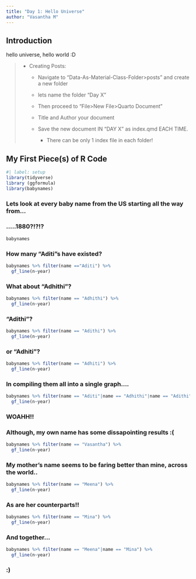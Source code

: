 ```yaml
---
title: "Day 1: Hello Universe"
author: "Vasantha M"
---
```


## Introduction

hello universe, hello world :D

> -   Creating Posts:
>
>     -   Navigate to "Data-As-Material-Class-Folder\>posts" and create a new folder
>
>     -   lets name the folder "Day X"
>
>     -   Then proceed to "File\>New File\>Quarto Document"
>
>     -   Title and Author your document
>
>     -   Save the new document IN "DAY X" as index.qmd EACH TIME.
>
>         -   There can be only 1 index file in each folder!

## My First Piece(s) of R Code

```r
#| label: setup
library(tidyverse)
library (ggformula)
library(babynames)
```

### Lets look at every baby name from the US starting all the way from...

### .....1880?!?!?

```r
babynames
```

### How many "Aditi"s have existed?

```r
babynames %>% filter(name =="Aditi") %>% 
  gf_line(n~year)

```

### What about "Adhithi"?

```r
babynames %>% filter(name == "Adhithi") %>% 
  gf_line(n~year)
```

### "Adithi"?

```r
babynames %>% filter(name == "Adithi") %>% 
  gf_line(n~year)
```

### or "Adhiti"?

```r
babynames %>% filter(name == "Adhiti") %>% 
  gf_line(n~year)
```

### In compiling them all into a single graph....

```r
babynames %>% filter(name == "Aditi"|name == "Adhithi"|name == "Adithi"|name == "Adhiti") %>% 
  gf_line(n~year)
```

### WOAHH!!

### Although, my own name has some dissapointing results :(

```r
babynames %>% filter(name == "Vasantha") %>% 
  gf_line(n~year)
```

### My mother's name seems to be faring better than mine, across the world..

```r
babynames %>% filter(name == "Meena") %>% 
  gf_line(n~year)
```

### As are her counterparts!!

```r
babynames %>% filter(name == "Mina") %>% 
  gf_line(n~year)
```

### And together...

```r
babynames %>% filter(name == "Meena"|name == "Mina") %>% 
  gf_line(n~year)
```

### :)

